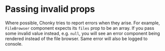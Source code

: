 
# Passing invalid props

Where possible, Chonky tries to report errors when they arise. For example,
`FileBrowser` component expects its `files` prop to be an array. If you pass some
invalid value instead, e.g. `null`, you will see an error component being rendered
instead of the file browser. Same error will also be logged to console.

<Preview>
    <Story id="file-browser-advanced--invalid-props" />
</Preview>
